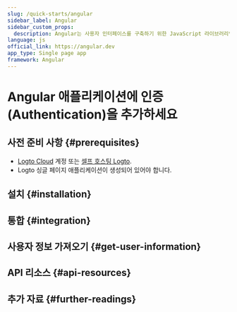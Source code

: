 ```yaml
---
slug: /quick-starts/angular
sidebar_label: Angular
sidebar_custom_props:
  description: Angular는 사용자 인터페이스를 구축하기 위한 JavaScript 라이브러리입니다.
language: js
official_link: https://angular.dev
app_type: Single page app
framework: Angular
---
```




# Angular 애플리케이션에 인증 (Authentication)을 추가하세요

<GuideTip />

## 사전 준비 사항 \{#prerequisites}

- [Logto Cloud](https://cloud.logto.io) 계정 또는 [셀프 호스팅 Logto](/introduction/set-up-logto-oss).
- Logto 싱글 페이지 애플리케이션이 생성되어 있어야 합니다.

## 설치 \{#installation}

<Installation />

## 통합 \{#integration}

<Integration />

## 사용자 정보 가져오기 \{#get-user-information}

<GetUserInformation />

## API 리소스 \{#api-resources}

<ApiResources />

## 추가 자료 \{#further-readings}

<FurtherReadings />

